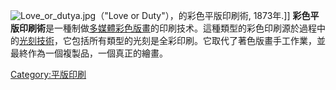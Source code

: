 [[File:Love_or_dutya.jpg|right]]（"Love or Duty"），{{le|Gabrielé Castagnola}}的彩色平版印刷術, 1873年.]]
'''彩色平版印刷術'''是一種制做[[多媒體|多媒體]][[彩色版畫|彩色版畫]]的印刷技术。這種類型的彩色印刷源於過程中的[[光刻技術|光刻技術]]，它包括所有類型的光刻是全彩印刷。它取代了著色版畫手工作業，並最終作為一個複製品，一個真正的繪畫。

[[Category:平版印刷|Category:平版印刷]]